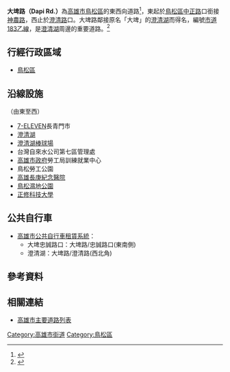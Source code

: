 {{Infobox TwRoad2
|bgcolorh=DARKGREEN
|colorh=white
|code=
|name= 大埤路
|enname= Dapi Rd.
|level= 市道[[File:TW_CHW183b.svg|23px]]
|length=
|sec=
|lastext=
|line=
|start= [[中正路_(鳥松區)|中正路]]
|end= [[澄清路|澄清路]]
|junc= [[公園路_(鳥松區)|公園路]]、[[環湖路_(鳥松區)|環湖路]]、[[長庚路_(高雄市)|長庚路]]
|img=
|cap=
|size=
|left= 
|right= [[神農路_(鳥松區)|神農路]]
|leftlink= 
|leftdirection= W
|rightlink= [[神農路_(鳥松區)|神農路]]
|rightdirection= E
|SN=
|SNtype=
|SNNum=
|SN2=
|SN2type=
|SN2Num=
|SN3=
|SN3type=
|SN3Num=
}}
'''大埤路（Dapi Rd.）'''為[[高雄市|高雄市]][[鳥松區|鳥松區]]的東西向道路<ref>{{Cite web |url=https://news.ltn.com.tw/news/local/paper/415701 |title=午後嘩啦啦…鳥松大埤路變汪洋 |access-date=2020-07-17 |archive-date=2020-07-17 |archive-url=https://web.archive.org/web/20200717164732/https://news.ltn.com.tw/news/local/paper/415701 |dead-url=no }}</ref>，東起於[[鳥松區|鳥松區]][[中正路_(鳥松區)|中正路]]口銜接[[神農路_(鳥松區)|神農路]]，西止於[[澄清路|澄清路]]口。大埤路鄰接原名「大埤」的[[澄清湖|澄清湖]]而得名，編號[[市道183號#乙線|市道183乙線]]，是[[澄清湖|澄清湖]]周邊的重要道路。<ref>{{Cite web |url=https://tw.appledaily.com/home/20080315/CQZWL2KQFXKLKYXFXHIYXSPZO4/ |title=澄清湖特區 大埤路周邊低價別墅熱 598~900萬親近自然 |access-date=2020-07-17 |archive-date=2020-07-17 |archive-url=https://web.archive.org/web/20200717233730/https://tw.appledaily.com/home/20080315/CQZWL2KQFXKLKYXFXHIYXSPZO4/ |dead-url=no }}</ref>

== 行經行政區域 ==
* [[鳥松區|鳥松區]]

== 沿線設施 ==
（由東至西）
* [[7-ELEVEN|7-ELEVEN]]長青門市
* [[澄清湖|澄清湖]]
* [[澄清湖棒球場|澄清湖棒球場]]
* 台灣自來水公司第七區管理處
* [[高雄市政府|高雄市政府]]勞工局訓練就業中心
* 鳥松勞工公園
* [[高雄長庚紀念醫院|高雄長庚紀念醫院]]
* [[鳥松濕地公園|鳥松濕地公園]]
* [[正修科技大學|正修科技大學]]
== 公共自行車 ==
* [[高雄市公共自行車租賃系統|高雄市公共自行車租賃系統]]：
** 大埤忠誠路口：大埤路/忠誠路口(東南側)
** 澄清湖：大埤路/澄清路(西北角)

== 參考資料 ==
{{Reflist}}
== 相關連結 ==
* [[高雄市主要道路列表|高雄市主要道路列表]]

{{高雄市重要道路}}

[[Category:高雄市街道|Category:高雄市街道]]
[[Category:鳥松區|Category:鳥松區]]